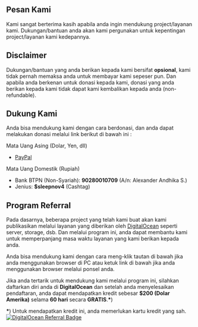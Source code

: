 ## Pesan Kami
Kami sangat berterima kasih apabila anda ingin mendukung project/layanan kami. Dukungan/bantuan anda akan kami pergunakan untuk kepentingan project/layanan kami kedepannya.

## Disclaimer
Dukungan/bantuan yang anda berikan kepada kami bersifat **opsional**, kami tidak pernah memaksa anda untuk membayar kami sepeser pun. Dan apabila anda berkenan untuk donasi kepada kami, donasi yang anda berikan kepada kami tidak dapat kami kembalikan kepada anda (non-refundable).

## Dukung Kami
Anda bisa mendukung kami dengan cara berdonasi, dan anda dapat melakukan donasi melalui link berikut di bawah ini : 

Mata Uang Asing (Dolar, Yen, dll)
- [PayPal](https://paypal.me/hypeidn)

Mata Uang Domestik (Rupiah)
- Bank BTPN (Non-Syariah): **90280010709** (A/n: Alexander Andhika S.)
- Jenius: **$sleepnov4** (Cashtag)

## Program Referral
Pada dasarnya, beberapa project yang telah kami buat akan kami publikasikan melalui layanan yang diberikan oleh [DigitalOcean](https://www.digitalocean.com) seperti server, storage, dsb.
Dan melalui program ini, anda dapat membantu kami untuk memperpanjang masa waktu layanan yang kami berikan kepada anda.

Anda bisa mendukung kami dengan cara meng-klik tautan di bawah jika anda menggunakan browser di PC atau ketuk link di bawah jika anda menggunakan browser melalui ponsel anda.

Jika anda tertarik untuk mendukung kami melalui program ini, silahkan daftarkan diri anda di **DigitalOcean** dan setelah anda menyelesaikan pendaftaran, anda dapat mendapatkan kredit sebesar **$200 (Dolar Amerika)** selama **60 hari** secara **GRATIS**.**\***)

**\***) Untuk mendapatkan kredit ini, anda memerlukan kartu kredit yang sah.
[![DigitalOcean Referral Badge](https://web-platforms.sfo2.cdn.digitaloceanspaces.com/WWW/Badge%201.svg)](https://www.digitalocean.com/?refcode=83d8f1ab6d04&utm_campaign=Referral_Invite&utm_medium=Referral_Program&utm_source=badge)
